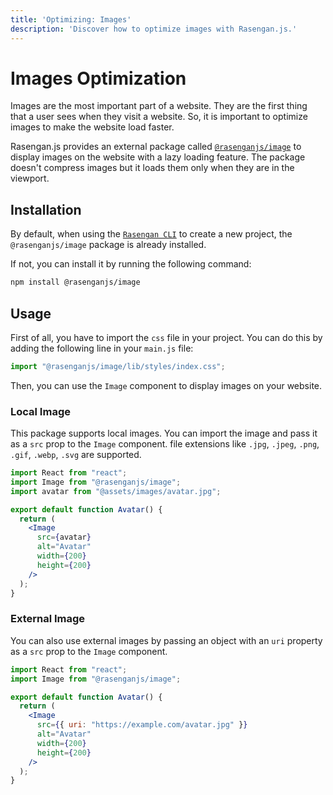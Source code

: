 ```yaml
---
title: 'Optimizing: Images'
description: 'Discover how to optimize images with Rasengan.js.'
---
```


# Images Optimization

Images are the most important part of a website. They are the first thing that a user sees when they visit a website. 
So, it is important to optimize images to make the website load faster.

Rasengan.js provides an external package called [`@rasenganjs/image`](https://www.npmjs.com/package/@rasenganjs/image) to display images on the website with a lazy loading feature. 
The package doesn't compress images but it loads them only when they are in the viewport.

## Installation

By default, when using the [`Rasengan CLI`](/docs/api-reference/cli) to create a new project, the `@rasenganjs/image` package is already installed.

If not, you can install it by running the following command:

```bash filename="Terminal" copy 
npm install @rasenganjs/image
```

## Usage

First of all, you have to import the `css` file in your project. You can do this by adding the following line in your `main.js` file:

```js filename="main.js" showLineNumbers copy 
import "@rasenganjs/image/lib/styles/index.css";
```

Then, you can use the `Image` component to display images on your website.

### Local Image

This package supports local images. You can import the image and pass it as a `src` prop to the `Image` component.
file extensions like `.jpg`, `.jpeg`, `.png`, `.gif`, `.webp`, `.svg` are supported.

```jsx filename="Avatar.jsx" showLineNumbers copy
import React from "react";
import Image from "@rasenganjs/image";
import avatar from "@assets/images/avatar.jpg";

export default function Avatar() {
  return (
    <Image
      src={avatar}
      alt="Avatar"
      width={200}
      height={200}
    />
  );
}
```

### External Image

You can also use external images by passing an object with an `uri` property as a `src` prop to the `Image` component.

```jsx filename="Avatar.jsx" showLineNumbers copy
import React from "react";
import Image from "@rasenganjs/image";

export default function Avatar() {
  return (
    <Image
      src={{ uri: "https://example.com/avatar.jpg" }}
      alt="Avatar"
      width={200}
      height={200}
    />
  );
}
```
